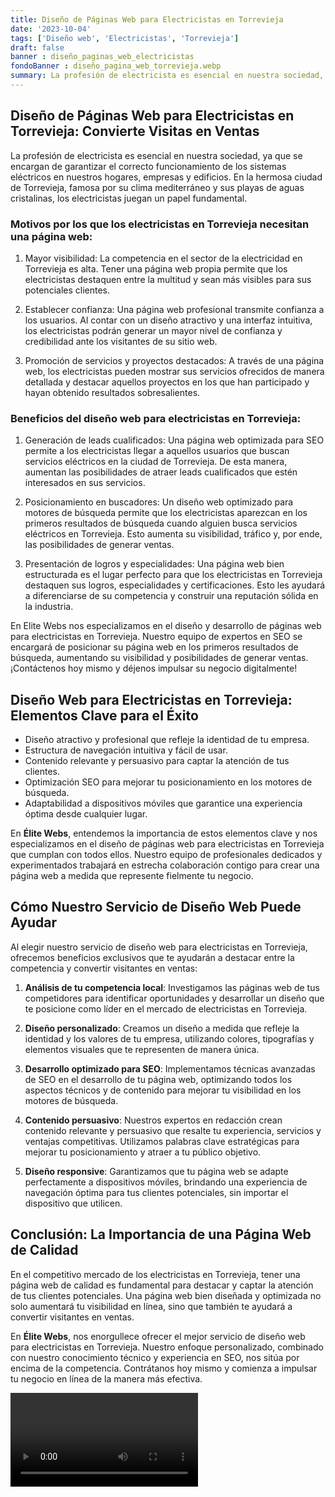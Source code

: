 ```yaml
---
title: Diseño de Páginas Web para Electricistas en Torrevieja
date: '2023-10-04'
tags: ['Diseño web', 'Electricistas', 'Torrevieja']
draft: false
banner : diseño_paginas_web_electricistas
fondoBanner : diseño_pagina_web_torrevieja.webp
summary: La profesión de electricista es esencial en nuestra sociedad, ya que se encargan de garantizar el correcto funcionamiento de los sistemas eléctricos en nuestros hogares, empresas y edificios. En la hermosa ciudad de Torrevieja, famosa por su clima mediterráneo y sus playas de aguas cristalinas, los electricistas juegan un papel fundamental.
---
```


## Diseño de Páginas Web para Electricistas en Torrevieja: Convierte Visitas en Ventas

La profesión de electricista es esencial en nuestra sociedad, ya que se encargan de garantizar el correcto funcionamiento de los sistemas eléctricos en nuestros hogares, empresas y edificios. En la hermosa ciudad de Torrevieja, famosa por su clima mediterráneo y sus playas de aguas cristalinas, los electricistas juegan un papel fundamental.

### Motivos por los que los electricistas en Torrevieja necesitan una página web:

1. Mayor visibilidad: La competencia en el sector de la electricidad en Torrevieja es alta. Tener una página web propia permite que los electricistas destaquen entre la multitud y sean más visibles para sus potenciales clientes.

2. Establecer confianza: Una página web profesional transmite confianza a los usuarios. Al contar con un diseño atractivo y una interfaz intuitiva, los electricistas podrán generar un mayor nivel de confianza y credibilidad ante los visitantes de su sitio web.

3. Promoción de servicios y proyectos destacados: A través de una página web, los electricistas pueden mostrar sus servicios ofrecidos de manera detallada y destacar aquellos proyectos en los que han participado y hayan obtenido resultados sobresalientes.

### Beneficios del diseño web para electricistas en Torrevieja:

1. Generación de leads cualificados: Una página web optimizada para SEO permite a los electricistas llegar a aquellos usuarios que buscan servicios eléctricos en la ciudad de Torrevieja. De esta manera, aumentan las posibilidades de atraer leads cualificados que estén interesados en sus servicios.

2. Posicionamiento en buscadores: Un diseño web optimizado para motores de búsqueda permite que los electricistas aparezcan en los primeros resultados de búsqueda cuando alguien busca servicios eléctricos en Torrevieja. Esto aumenta su visibilidad, tráfico y, por ende, las posibilidades de generar ventas.

3. Presentación de logros y especialidades: Una página web bien estructurada es el lugar perfecto para que los electricistas en Torrevieja destaquen sus logros, especialidades y certificaciones. Esto les ayudará a diferenciarse de su competencia y construir una reputación sólida en la industria.

En Elite Webs nos especializamos en el diseño y desarrollo de páginas web para electricistas en Torrevieja. Nuestro equipo de expertos en SEO se encargará de posicionar su página web en los primeros resultados de búsqueda, aumentando su visibilidad y posibilidades de generar ventas. ¡Contáctenos hoy mismo y déjenos impulsar su negocio digitalmente!

<GifSeo />

<Cta />

## Diseño Web para Electricistas en Torrevieja: Elementos Clave para el Éxito

- Diseño atractivo y profesional que refleje la identidad de tu empresa.
- Estructura de navegación intuitiva y fácil de usar.
- Contenido relevante y persuasivo para captar la atención de tus clientes.
- Optimización SEO para mejorar tu posicionamiento en los motores de búsqueda.
- Adaptabilidad a dispositivos móviles que garantice una experiencia óptima desde cualquier lugar.

En **Élite Webs**, entendemos la importancia de estos elementos clave y nos especializamos en el diseño de páginas web para electricistas en Torrevieja que cumplan con todos ellos. Nuestro equipo de profesionales dedicados y experimentados trabajará en estrecha colaboración contigo para crear una página web a medida que represente fielmente tu negocio.

## Cómo Nuestro Servicio de Diseño Web Puede Ayudar

Al elegir nuestro servicio de diseño web para electricistas en Torrevieja, ofrecemos beneficios exclusivos que te ayudarán a destacar entre la competencia y convertir visitantes en ventas:

1. **Análisis de tu competencia local**: Investigamos las páginas web de tus competidores para identificar oportunidades y desarrollar un diseño que te posicione como líder en el mercado de electricistas en Torrevieja.

2. **Diseño personalizado**: Creamos un diseño a medida que refleje la identidad y los valores de tu empresa, utilizando colores, tipografías y elementos visuales que te representen de manera única.

3. **Desarrollo optimizado para SEO**: Implementamos técnicas avanzadas de SEO en el desarrollo de tu página web, optimizando todos los aspectos técnicos y de contenido para mejorar tu visibilidad en los motores de búsqueda.

4. **Contenido persuasivo**: Nuestros expertos en redacción crean contenido relevante y persuasivo que resalte tu experiencia, servicios y ventajas competitivas. Utilizamos palabras clave estratégicas para mejorar tu posicionamiento y atraer a tu público objetivo.

5. **Diseño responsive**: Garantizamos que tu página web se adapte perfectamente a dispositivos móviles, brindando una experiencia de navegación óptima para tus clientes potenciales, sin importar el dispositivo que utilicen.

## Conclusión: La Importancia de una Página Web de Calidad

En el competitivo mercado de los electricistas en Torrevieja, tener una página web de calidad es fundamental para destacar y captar la atención de tus clientes potenciales. Una página web bien diseñada y optimizada no solo aumentará tu visibilidad en línea, sino que también te ayudará a convertir visitantes en ventas.

En **Élite Webs**, nos enorgullece ofrecer el mejor servicio de diseño web para electricistas en Torrevieja. Nuestro enfoque personalizado, combinado con nuestro conocimiento técnico y experiencia en SEO, nos sitúa por encima de la competencia. Contrátanos hoy mismo y comienza a impulsar tu negocio en línea de la manera más efectiva.

<Video />

<CtaBot job='Electricistas' city='Torrevieja'/>

<Gmaps query='Torrevieja+españa+maps' />